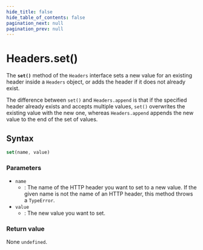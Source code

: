 ```yaml
---
hide_title: false
hide_table_of_contents: false
pagination_next: null
pagination_prev: null
---
```

# Headers.set()

The **`set()`** method of the `Headers` interface
sets a new value for an existing header inside a `Headers` object, or adds
the header if it does not already exist.

The difference between `set()` and `Headers.append` is that if
the specified header already exists and accepts multiple values, `set()`
overwrites the existing value with the new one, whereas `Headers.append`
appends the new value to the end of the set of values.

## Syntax

```js
set(name, value)
```

### Parameters

- `name`
  - : The name of the HTTP header you want to set to a new value. If the given name is not
    the name of an HTTP header, this method throws a `TypeError`.
- `value`
  - : The new value you want to set.

### Return value

None `undefined`.
